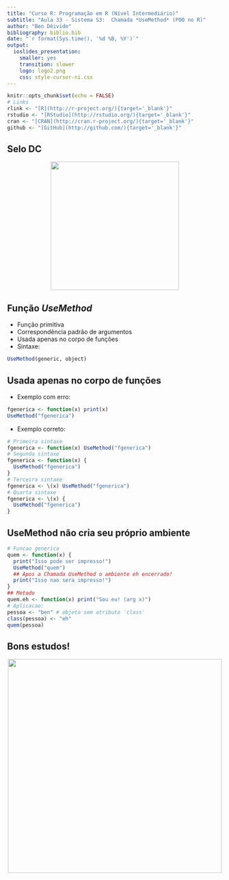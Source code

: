 ```yaml
---
title: "Curso R: Programação em R (Nível Intermediário)"
subtitle: "Aula 33 - Sistema S3:  Chamada *UseMethod* (POO no R)"
author: "Ben Dêivide"
bibliography: biblio.bib
date: "`r format(Sys.time(), '%d %B, %Y')`"
output: 
  ioslides_presentation: 
    smaller: yes
    transition: slower
    logo: logo2.png
    css: style-cursor-ni.css
---
```


```r
knitr::opts_chunk$set(echo = FALSE)
# Links
rlink <- "[R](http://r-project.org/){target='_blank'}"
rstudio <- "[RStudio](http://rstudio.org/){target='_blank'}"
cran <- "[CRAN](http://cran.r-project.org/){target='_blank'}"
github <- "[GitHub](http://github.com/){target='_blank'}"
```


<!--
YAML:
date: "`r format(Sys.time(), '%d %B, %Y')`"
=====
APRESENTACAO:

Inserir nas secoes:
{data-background=boards.jpg data-background-size=cover}
-->


## Selo DC

<center>
[![](SeloDC-preto.png){height=300 width=300}](https://bendeivide.github.io/dc/){target="_blank"}
</center>

## Função *UseMethod*

- Função primitiva
- Correspondência padrão de argumentos
- Usada apenas no corpo de funções
- Sintaxe:

```r
UseMethod(generic, object)
```

## Usada apenas no corpo de funções

- Exemplo com erro:

```r
fgenerica <- function(x) print(x)
UseMethod("fgenerica")
```

- Exemplo correto:

```r
# Primeira sintaxe
fgenerica <- function(x) UseMethod("fgenerica")
# Segunda sintaxe
fgenerica <- function(x) {
  UseMethod("fgenerica")
}
# Terceira sintaxe
fgenerica <- \(x) UseMethod("fgenerica")
# Quarta sintaxe
fgenerica <- \(x) {
  UseMethod("fgenerica")
} 
```

## UseMethod não cria seu próprio ambiente

```r
# Funcao generica
quem <- function(x) {
  print("Isso pode ser impresso!")
  UseMethod("quem")
  ## Apos a Chamada UseMethod o ambiente eh encerrado!
  print("Isso nao sera impresso!")
}
## Metodo
quem.eh <- function(x) print("Sou eu! (arg x)")
# Aplicacao:
pessoa <- "ben" # objeto sem atributo 'class'
class(pessoa) <- "eh"
quem(pessoa)
```

## Bons estudos!

<center>
[![](logo2.png){height=500 width=500}](https://bendeivide.github.io/courses/cursor/){target="_blank"}
</center>


